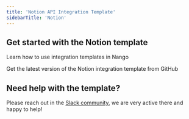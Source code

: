 ```yaml
---
title: 'Notion API Integration Template'
sidebarTitle: 'Notion'
---
```


## Get started with the Notion template

<Card title="How to use integration templates"
      href="/understand/concepts/templates"
      icon="book-open">
    Learn how to use integration templates in Nango
</Card>

<Card title="Get the Notion template"
      href="https://github.com/NangoHQ/integration-templates/tree/main/integrations/notion"
      icon="github">
    Get the latest version of the Notion integration template from GitHub
</Card>

## Need help with the template?
Please reach out in the [Slack community](https://nango.dev/slack), we are very active there and happy to help!